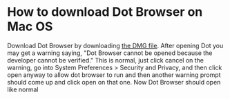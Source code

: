 # How to download Dot Browser on Mac OS

Download Dot Browser by downloading [the DMG file](https://github.com/dothq/browser-desktop/releases).
After opening Dot you may get a warning saying, "Dot Browser cannot be opened because the developer cannot be verified." 
This is normal, just click cancel on the warning, go into System Preferences > Security and Privacy, 
and then click open anyway to allow dot browser to run and then another warning prompt should come up and click open on that one. 
Now Dot Browser should open like normal